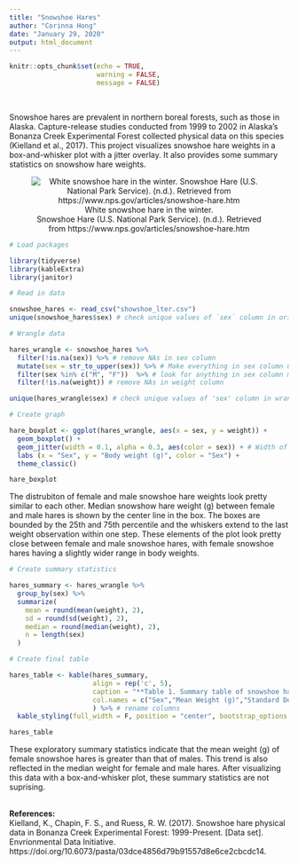 ```yaml
---
title: "Snowshoe Hares"
author: "Corinna Hong"
date: "January 29, 2020"
output: html_document
---
```


```r
knitr::opts_chunk$set(echo = TRUE,
                      warning = FALSE,
                      message = FALSE)
```

<br>

Snowshoe hares are prevalent in northern boreal forests, such as those in Alaska. Capture-release studies conducted from 1999 to 2002 in Alaska's Bonanza Creek Experimental Forest collected physical data on this species (Kielland et al., 2017). This project visualizes snowshoe hare weights in a box-and-whisker plot with a jitter overlay. It also provides some summary statistics on snowshow hare weights.

<center>

![White snowshoe hare in the winter. <br> Snowshoe Hare (U.S. National Park Service). (n.d.). Retrieved from https://www.nps.gov/articles/snowshoe-hare.htm](snowshoe_hares_nps.jpg)

</center>


<style>
p.caption {
  font-size: 0.9em;
  font-style: italic;
  color: grey;
  margin-right: 10%;
  margin-left: 15%;  
  text-align: left;
}
</style>


```r

# Load packages

library(tidyverse)
library(kableExtra)
library(janitor)

```

```r

# Read in data

snowshoe_hares <- read_csv("showshoe_lter.csv")
unique(snowshoe_hares$sex) # check unique values of `sex` column in original data

```

```r

# Wrangle data

hares_wrangle <- snowshoe_hares %>% 
  filter(!is.na(sex)) %>% # remove NAs in sex column
  mutate(sex = str_to_upper(sex)) %>% # Make everything in sex column uppercase
  filter(sex %in% c("M", "F"))  %>% # look for anything in sex column matching "M"/"F" This is how I am getting rid of "?" and "PF"
  filter(!is.na(weight)) # remove NAs in weight column

unique(hares_wrangle$sex) # check unique values of 'sex' column in wrangled data

```

```r

# Create graph

hare_boxplot <- ggplot(hares_wrangle, aes(x = sex, y = weight)) +
  geom_boxplot() +
  geom_jitter(width = 0.1, alpha = 0.3, aes(color = sex)) + # Width of jitter, opacity of dots, color coding by sex
  labs (x = "Sex", y = "Body weight (g)", color = "Sex") +
  theme_classic()

hare_boxplot

```

The distrubiton of female and male snowshoe hare weights look pretty similar to each other. Median snowshow hare weight (g) between female and male hares is shown by the center line in the box. The boxes are bounded by the 25th and 75th percentile and the whiskers extend to the last weight observation within one step. These elements of the plot look pretty close between female and male snowshoe hares, with female snowshoe hares having a slightly wider range in body weights.

```r

# Create summary statistics

hares_summary <- hares_wrangle %>% 
  group_by(sex) %>% 
  summarize(
    mean = round(mean(weight), 2),
    sd = round(sd(weight), 2),
    median = round(median(weight), 2),
    n = length(sex)
  )

```


```r

# Create final table

hares_table <- kable(hares_summary, 
                     align = rep('c', 5), 
                     caption = "**Table 1. Summary table of snowshoe hare weights.** Mean, standard deviation, and median weight (g) of snowshoe hares at Bonanza Creek Experimental Forest grouped by sex. Data was collected from 1999 to 2002. Data accessed at: https://portal.lternet.edu/nis/mapbrowse?packageid=knb-lter-bnz.55.22", 
                     col.names = c("Sex","Mean Weight (g)","Standard Deviation (g)","Median Weight (g)", "Sample Size")
                     ) %>% # rename columns
  kable_styling(full_width = F, position = "center", bootstrap_options = c("hover")) # Decrease table width and centers it

hares_table

```

These exploratory summary statistics indicate that the mean weight (g) of female snowshoe hares is greater than that of males. This trend is also reflected in the median weight for female and male hares. After visualizing this data with a box-and-whisker plot, these summary statistics are not suprising. 

<br>
**References:**
<br>
Kielland, K., Chapin, F. S., and Ruess, R. W. (2017). Snowshoe hare physical data in Bonanza Creek Experimental Forest: 1999-Present. [Data set]. Envrionmental Data Initiative. https://doi.org/10.6073/pasta/03dce4856d79b91557d8e6ce2cbcdc14.
